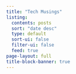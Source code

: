 ```yaml
---
title: "Tech Musings"
listing:
  contents: posts
  sort: "date desc"
  type: default
  sort-ui: false
  filter-ui: false
  feed: true
page-layout: full
title-block-banner: true
---
```



